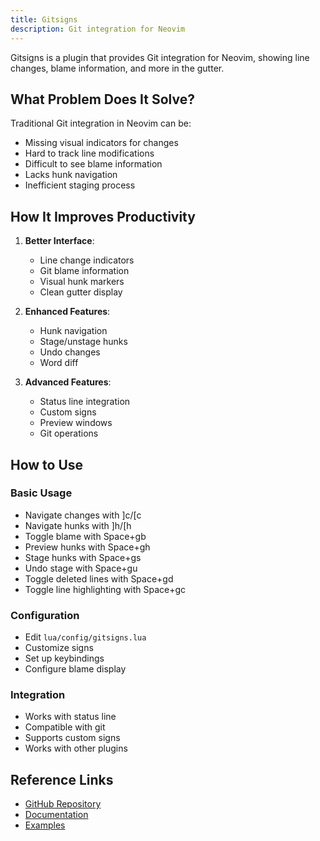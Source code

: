 ```yaml
---
title: Gitsigns
description: Git integration for Neovim
---
```


Gitsigns is a plugin that provides Git integration for Neovim, showing line changes, blame information, and more in the gutter.

## What Problem Does It Solve?

Traditional Git integration in Neovim can be:
- Missing visual indicators for changes
- Hard to track line modifications
- Difficult to see blame information
- Lacks hunk navigation
- Inefficient staging process

## How It Improves Productivity

1. **Better Interface**:
   - Line change indicators
   - Git blame information
   - Visual hunk markers
   - Clean gutter display

2. **Enhanced Features**:
   - Hunk navigation
   - Stage/unstage hunks
   - Undo changes
   - Word diff

3. **Advanced Features**:
   - Status line integration
   - Custom signs
   - Preview windows
   - Git operations

## How to Use

### Basic Usage
- Navigate changes with ]c/[c
- Navigate hunks with ]h/[h
- Toggle blame with Space+gb
- Preview hunks with Space+gh
- Stage hunks with Space+gs
- Undo stage with Space+gu
- Toggle deleted lines with Space+gd
- Toggle line highlighting with Space+gc

### Configuration
- Edit `lua/config/gitsigns.lua`
- Customize signs
- Set up keybindings
- Configure blame display

### Integration
- Works with status line
- Compatible with git
- Supports custom signs
- Works with other plugins

## Reference Links
- [GitHub Repository](https://github.com/lewis6991/gitsigns.nvim)
- [Documentation](https://github.com/lewis6991/gitsigns.nvim#features)
- [Examples](https://github.com/lewis6991/gitsigns.nvim/wiki/Example-configurations)
